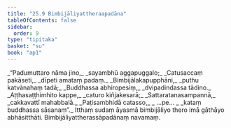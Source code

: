 ```yaml
---
title: "25.9 Bimbijāliyattheraapadāna"
tableOfContents: false
sidebar:
  order: 9
type: "tipitaka"
basket: "su"
book: "ap1"
---
```



<DynamicBreadcrumb />

<Division number="30" book="ap1" bookNo="20" page="253">

<Paragraph number="3079" type="verses" book="ap1">
_“Padumuttaro nāma jino,_  
_sayambhū aggapuggalo;_  
_Catusaccaṃ pakāseti,_  
_dīpeti amataṃ padaṃ._  

</Paragraph>

</Division>
<Division number="31" book="ap1" bookNo="20" page="253">

<Paragraph number="3080" type="verses" book="ap1">
_Bimbijālakapupphāni,_  
_puthu katvānahaṃ tadā;_  
_Buddhassa abhiropesiṃ,_  
_dvipadindassa tādino._  

</Paragraph>

</Division>
<Division number="32" book="ap1" bookNo="20" page="253">

<Paragraph number="3081" type="verses" book="ap1">
_Aṭṭhasaṭṭhimhito kappe,_  
_caturo kiñjakesarā;_  
_Sattaratanasampannā,_  
_cakkavattī mahabbalā._  

</Paragraph>

</Division>
<Division number="33" book="ap1" bookNo="20" page="254">

<Paragraph number="3082" type="verses" book="ap1">
_Paṭisambhidā catasso,_  
_ …pe… _  
_kataṃ buddhassa sāsanaṃ”._  

</Paragraph>

<Paragraph number="3083" book="ap1">
Itthaṃ sudaṃ āyasmā bimbijāliyo thero imā gāthāyo abhāsitthāti.

</Paragraph>
</Division>

<Paragraph number="3084" type="center" book="ap1">
Bimbijāliyattherassāpadānaṃ navamaṃ.
</Paragraph>